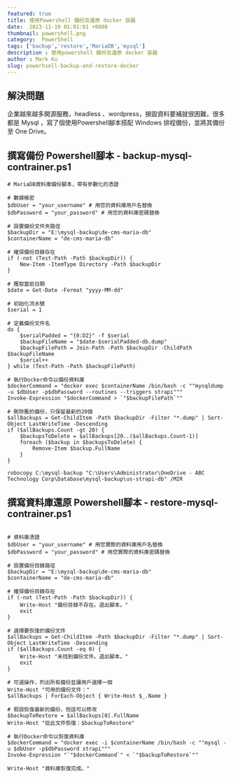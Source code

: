---
featured: true
title: 使用Powershell 備份及還原 docker 容器
date:  2023-11-19 01:01:01 +0800
thumbnail: powershell.png
category:  PowerShell
tags: ['backup','restore','MariaDB','mysql']
description : 使用powershell 備份及還原 docker 容器
author : Mark Ku
slug: powerhsell-backup-and-restore-docker
---
## 解決問題
企業越來越多開源服務，headless 、wordpress，損毀資料要補就很困難，很多都是 Mysql ，寫了個使用Powershell腳本搭配 Windows 排程備份，並將其備份至 One Drive。

## 撰寫備份 Powershell腳本 - backup-mysql-contrainer.ps1
```
# MariaDB資料庫備份腳本，帶有參數化的憑證

# 數據帳密
$dbUser = "your_username" # 用您的資料庫用戶名替換
$dbPassword = "your_password" # 用您的資料庫密碼替換

# 設置備份文件夾路徑
$backupDir = "E:\mysql-backup\de-cms-maria-db"
$containerName = "de-cms-maria-db"

# 確保備份目錄存在
if (-not (Test-Path -Path $backupDir)) {
    New-Item -ItemType Directory -Path $backupDir
}

# 獲取當前日期
$date = Get-Date -Format "yyyy-MM-dd"

# 初始化流水號
$serial = 1

# 定義備份文件名
do {
    $serialPadded = "{0:D2}" -f $serial
    $backupFileName = "$date-$serialPadded-db.dump"
    $backupFilePath = Join-Path -Path $backupDir -ChildPath $backupFileName
    $serial++
} while (Test-Path -Path $backupFilePath)

# 執行Docker命令以備份資料庫
$dockerCommand = "docker exec $containerName /bin/bash -c ""mysqldump -u $dbUser -p$dbPassword --routines --triggers strapi"""
Invoke-Expression "$dockerCommand > `"$backupFilePath`""

# 刪除舊的備份，只保留最新的20個
$allBackups = Get-ChildItem -Path $backupDir -Filter "*.dump" | Sort-Object LastWriteTime -Descending
if ($allBackups.Count -gt 20) {
    $backupsToDelete = $allBackups[20..($allBackups.Count-1)]
    foreach ($backup in $backupsToDelete) {
        Remove-Item $backup.FullName
    }
}

robocopy C:\mysql-backup "C:\Users\Administrator\OneDrive - ABC Technology Corp\Database\mysql-backup\us-strapi-db" /MIR
```

## 撰寫資料庫還原 Powershell腳本 - restore-mysql-contrainer.ps1
```

# 資料庫憑證
$dbUser = "your_username" # 用您實際的資料庫用戶名替換
$dbPassword = "your_password" # 用您實際的資料庫密碼替換

# 設置備份目錄路徑
$backupDir = "E:\mysql-backup\de-cms-maria-db"
$containerName = "de-cms-maria-db"

# 確保備份目錄存在
if (-not (Test-Path -Path $backupDir)) {
    Write-Host "備份目錄不存在。退出腳本。"
    exit
}

# 選擇要恢復的備份文件
$allBackups = Get-ChildItem -Path $backupDir -Filter "*.dump" | Sort-Object LastWriteTime -Descending
if ($allBackups.Count -eq 0) {
    Write-Host "未找到備份文件。退出腳本。"
    exit
}

# 可選操作，列出所有備份並讓用戶選擇一個
Write-Host "可用的備份文件："
$allBackups | ForEach-Object { Write-Host $_.Name }

# 假設恢復最新的備份，但這可以修改
$backupToRestore = $allBackups[0].FullName
Write-Host "從此文件恢復：$backupToRestore"

# 執行Docker命令以恢復資料庫
$dockerCommand = "docker exec -i $containerName /bin/bash -c ""mysql -u $dbUser -p$dbPassword strapi"""
Invoke-Expression "`"$dockerCommand`" < `"$backupToRestore`""

Write-Host "資料庫恢復完成。"
```
